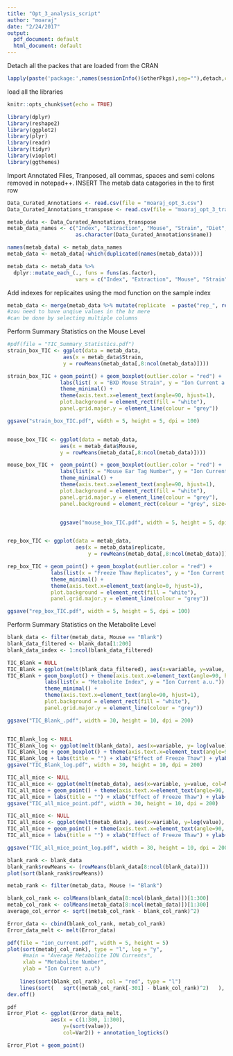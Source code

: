 ```yaml
---
title: "Opt_3_analysis_script"
author: "moaraj"
date: "2/24/2017"
output:
  pdf_document: default
  html_document: default
---
```

Detach all the packes that are loaded from the CRAN
```r
lapply(paste('package:',names(sessionInfo()$otherPkgs),sep=""),detach,character.only=TRUE,unload=TRUE)
```

load all the libraries
```r
knitr::opts_chunk$set(echo = TRUE)

library(dplyr)
library(reshape2)
library(ggplot2)
library(plyr)
library(readr)
library(tidyr)
library(vioplot)
library(ggthemes)
```

Import Annotated Files, Tranposed, all commas, spaces and semi colons removed in notepad++. 
INSERT The metab data catagories in the to first row
```r
Data_Curated_Annotations <- read.csv(file = "moaraj_opt_3.csv")
Data_Curated_Annotations_transpose <- read.csv(file = "moaraj_opt_3_transpose.csv")

metab_data <- Data_Curated_Annotations_transpose
metab_data_names <- c("Index", "Extraction", "Mouse", "Strain", "Diet", "Sex", 
                      as.character(Data_Curated_Annotations$name))

names(metab_data) <- metab_data_names
metab_data <- metab_data[-which(duplicated(names(metab_data)))]

metab_data <- metab_data %>% 
  dplyr::mutate_each_(., funs = funs(as.factor), 
                      vars = c("Index", "Extraction", "Mouse", "Strain", "Diet", "Sex")) 
```


Add indexes for replicaites using the mod function on the sample index
```r
metab_data <- merge(metab_data %>% mutate(replicate  = paste("rep_", rep(c(1,2), times = dim(metab_data)[1]/2), sep = "")) %>% select(Index, replicate), metab_data, by = "Index")
#zou need to have unqiue values in the bz mere
#can be done by selecting multiple columns
```

Perform Summary Statistics on the Mouse Level
```r
#pdf(file = "TIC_Summary_Statistics.pdf")
strain_box_TIC <- ggplot(data = metab_data, 
                  aes(x = metab_data$Strain, 
                  y = rowMeans(metab_data[,8:ncol(metab_data)])))

strain_box_TIC + geom_point() + geom_boxplot(outlier.color = "red") +
                 labs(list( x = "BXD Mouse Strain", y = "Ion Current a.u.")) +
                 theme_minimal() +
                 theme(axis.text.x=element_text(angle=90, hjust=1), 
                 plot.background = element_rect(fill = "white"),
                 panel.grid.major.y = element_line(colour = "grey"))

ggsave("strain_box_TIC.pdf", width = 5, height = 5, dpi = 100) 


mouse_box_TIC <- ggplot(data = metab_data,
                 aes(x = metab_data$Mouse, 
                 y = rowMeans(metab_data[,8:ncol(metab_data)])))

mouse_box_TIC +  geom_point() + geom_boxplot(outlier.color = "red") + 
                 labs(list(x = "Mouse Ear Tag Number", y = "Ion Current a.u.")) +
                 theme_minimal() +
                 theme(axis.text.x=element_text(angle=90, hjust=1), 
                 plot.background = element_rect(fill = "white"),
                 panel.grid.major.y = element_line(colour = "grey"),
                 panel.background = element_rect(colour = "grey", size=1, fill=NA, linetype = "solid"))


                 ggsave("mouse_box_TIC.pdf", width = 5, height = 5, dpi = 100) 


rep_box_TIC <- ggplot(data = metab_data, 
                      aes(x = metab_data$replicate, 
                          y = rowMeans(metab_data[,8:ncol(metab_data)])))

rep_box_TIC + geom_point() + geom_boxplot(outlier.color = "red") + 
              labs(list(x = "Freeze Thaw Replicates", y = "Ion Current a.u.")) +
              theme_minimal() +
              theme(axis.text.x=element_text(angle=0, hjust=1), 
              plot.background = element_rect(fill = "white"),
              panel.grid.major.y = element_line(colour = "grey"))

ggsave("rep_box_TIC.pdf", width = 5, height = 5, dpi = 100) 
```


Perform Summary Statistics on the Metabolite Level
```r

blank_data <- filter(metab_data, Mouse == "Blank")
blank_data_filtered <- blank_data[1:200]
blank_data_index <- 1:ncol(blank_data_filtered)

TIC_Blank = NULL
TIC_Blank = ggplot(melt(blank_data_filtered), aes(x=variable, y=value, col=Mouse)) 
TIC_Blank + geom_boxplot() + theme(axis.text.x=element_text(angle=90, hjust=1)) +
            labs(list(x = "Metabolite Index", y = "Ion Current a.u.")) +
            theme_minimal() +
            theme(axis.text.x=element_text(angle=90, hjust=1), 
            plot.background = element_rect(fill = "white"),
            panel.grid.major.y = element_line(colour = "grey"))

ggsave("TIC_Blank_.pdf", width = 30, height = 10, dpi = 200) 


TIC_Blank_log <- NULL
TIC_Blank_log <- ggplot(melt(blank_data), aes(x=variable, y= log(value), col=Mouse)) 
TIC_Blank_log + geom_boxplot() + theme(axis.text.x=element_text(angle=90, hjust=1))
TIC_Blank_log + labs(title = "") + xlab("Effect of Freeze Thaw") + ylab("Ion Current a.u.")
ggsave("TIC_Blank_log.pdf", width = 30, height = 10, dpi = 200) 

TIC_all_mice <- NULL
TIC_all_mice <- ggplot(melt(metab_data), aes(x=variable, y=value, col=Mouse)) 
TIC_all_mice + geom_point() + theme(axis.text.x=element_text(angle=90, hjust=1))
TIC_all_mice + labs(title = "") + xlab("Effect of Freeze Thaw") + ylab("Ion Current a.u.")
ggsave("TIC_all_mice_point.pdf", width = 30, height = 10, dpi = 200)

TIC_all_mice <- NULL
TIC_all_mice <- ggplot(melt(metab_data), aes(x=variable, y=log(value), col=Mouse)) 
TIC_all_mice + geom_point() + theme(axis.text.x=element_text(angle=90, hjust=1)) 
TIC_all_mice + labs(title = "") + xlab("Effect of Freeze Thaw") + ylab("Ion Current a.u.")

ggsave("TIC_all_mice_point_log.pdf", width = 30, height = 10, dpi = 200) 
```


```r
blank_rank <- blank_data
blank_rank$rowMeans <- (rowMeans(blank_data[8:ncol(blank_data)]))
plot(sort(blank_rank$rowMeans))

metab_rank <- filter(metab_data, Mouse != "Blank")

blank_col_rank <- colMeans(blank_data[8:ncol(blank_data)])[1:300]
metab_col_rank <- colMeans(metab_data[8:ncol(metab_data)])[1:300]
average_col_error <- sqrt((metab_col_rank - blank_col_rank)^2)

Error_data <- cbind(blank_col_rank, metab_col_rank)
Error_data_melt <- melt(Error_data)

pdf(file = "ion_current.pdf", width = 5, height = 5)
plot(sort(metabj_col_rank), type = "l", log = "y", 
     #main = "Average Metabolite ION Currents", 
     xlab = "Metabolite Number",
     ylab = "Ion Current a.u")
  
    lines(sort(blank_col_rank), col = "red", type = "l")
    lines(sort(   sqrt((metab_col_rank[-301] - blank_col_rank)^2)   ), type = "l", col = "blue")
dev.off()

pdf
Error_Plot <- ggplot(Error_data_melt, 
              aes(x = c(1:300, 1:300),
                  y=(sort(value)), 
                  col=Var2)) + annotation_logticks()

Error_Plot + geom_point()




```





